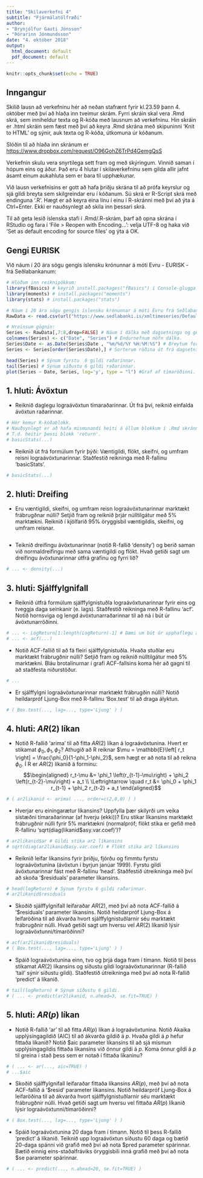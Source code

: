 ```yaml
---
title: "Skilaverkefni 4"
subtitle: "Fjármálatölfræði"
author: 
- "Brynjólfur Gauti Jónsson"
- "Þórarinn Jónmundsson"
date: "4. október 2018"
output:
  html_document: default
  pdf_document: default
---
```


```r
knitr::opts_chunk$set(echo = TRUE)
```


## Inngangur

Skilið lausn að verkefninu hér að neðan stafrænt fyrir kl.23.59 þann 4. október með því að hlaða inn tveimur skrám.
Fyrri skráin skal vera .Rmd skrá, sem inniheldur texta og R-kóða með lausnum að verkefninu.
Hin skráin er .html skráin sem fæst með því að keyra .Rmd skrána með skipuninni 'Knit to HTML' og sýnir, auk texta og R-kóða, útkomuna úr kóðanum.

Slóðin til að hlaða inn skránum er
<https://www.dropbox.com/request/O96GohZ6TrPd4GemgQsS>

Verkefnin skulu vera snyrtilega sett fram og með skýringum. Vinnið saman í hópum eins og áður. Það eru 4 hlutar í skilaverkefninu sem gilda allir jafnt ásamt einum aukahluta sem er bara til upphækunar.

Við lausn verkefnisins er gott að hafa þriðju skrána til að prófa keyrslur og sjá gildi breyta sem skilgreindar eru í kóðanum. Sú skrá er R-Script skrá með endinguna '.R'. Hægt er að keyra eina línu í einu í R-skránni með því að ýta á Ctrl+Enter. Ekki er nauðsynlegt að skila inn þessari skrá.

Til að geta lesið íslenska stafi í .Rmd/.R-skrám, þarf að opna skrána í RStudio og fara í 'File > Reopen with Encoding...': velja UTF-8 og haka við 'Set as default encoding for source files' og ýta á OK.


## Gengi EURISK
Við náum í 20 ára sögu gengis íslensku krónunnar á móti Evru - EURISK - frá Seðlabankanum:
```r
# Hlöðum inn reiknipökkum:
library(fBasics) # keyrið install.packages("fBasics") í Console-glugga RStudio ef pakkann vantar.
library(moments) # install.packages("moments")
library(stats) # install.packages("stats")

# Náum í 20 ára sögu gengis íslensku krónunnar á móti Evru frá Seðlabankanum:
RawData <- read.csv(url("https://www.sedlabanki.is/xmltimeseries/Default.aspx?DagsFra=1999-01-05&DagsTil=2018-09-28&TimeSeriesID=4064&Type=csv"), sep=";", encoding="UTF-8")

# Hreinsum gögnin:
Series <- RawData[,7:8,drop=FALSE] # Náum í dálka með dagsetningu og gengi.
colnames(Series) <- c("Date", "Series") # Endurnefnum nöfn dálka.
Series$Date <- as.Date(Series$Date , "%m/%d/%Y %H:%M:%S") # Breytum formati dagsetningar.
Series <- Series[order(Series$Date),] # Sorterum röðina út frá dagsetningu.

head(Series) # Sýnum fyrstu  6 gildi raðarinnar.
tail(Series) # Sýnum síðustu 6 gildi raðarinnar.
plot(Series ~ Date, Series, log='y', type = "l") #Graf af tímaröðinni.
```


## 1. hluti: Ávöxtun

* Reiknið daglegu lograávöxtun tímaraðarinnar. Út frá því, reiknið einfalda ávöxtun raðarinnar.

```r
# Hér kemur R-kóðablokk.
# Nauðsynlegt er að hafa mismunandi heiti á öllum blokkum í .Rmd skránni.
# T.d. heitir þessi blokk 'return'.
# basicStats(...)
```

* Reiknið út frá formúlum fyrir þýði: Væntigildi, flökt, skeifni, og umfram reisni lograávöxtunarinnar. Staðfestið reikninga með R-fallinu 'basicStats'.

```r
# basicStats(...)
```


## 2. hluti: Dreifing

* Eru væntigildi, skeifni, og umfram reisn lograávöxtunarinnar marktækt frábrugðnar núlli? Setjið fram og reiknið þrjár núlltilgátur með $5\%$ marktækni. Reiknið í kjölfarið $95\%$ öryggisbil væntigildis, skeifni, og umfram reisnar.

```r

```

* Teiknið dreifingu ávöxtunarinnar (notið R-fallið 'density') og berið saman við normaldreifingu með sama væntigildi og flökt. Hvað getiði sagt um dreifingu ávöxtunarinnar útfrá grafinu og fyrri lið?

```r
# ... <- density(...)
```


## 3. hluti: Sjálffylgnifall

* Reiknið útfrá formúlum sjálffylgnistuðla lograávöxtunarinnar fyrir eins og tveggja daga seinkanir (e. lags). Staðfestið reikninga með R-fallinu 'acf'. Notið hornsviga og lengd ávöxtunarraðarinnar til að ná í bút úr ávöxtunarröðinni.

```r
# ... <- LogReturn[1:length(LogReturn)-1] # Dæmi um bút úr upphaflegu ávöxtunarröðinni.
# ... <- acf(...)
```

* Notið ACF-fallið til að fá fleiri sjálffylgnistuðla. Hvaða stuðlar eru marktækt frábrugðnir núlli? Setjið fram og reiknið núlltilgátur með $5\%$ marktækni. Bláu brotalínurnar í grafi ACF-fallsins koma hér að gagni til að staðfesta niðurstöður.

```r
# ...
```

* Er sjálffylgni lograávöxtunarinnar marktækt frábrugðin núlli? Notið heildarpróf Ljung-Box með R-fallinu 'Box.test' til að draga ályktun.

```r
# ( Box.test(..., lag=..., type='Ljung' ) )
```


## 4. hluti: $AR(2)$ líkan

* Notið R-fallið 'arima' til að fitta $AR(2)$ líkan á lograávöxtunina. Hvert er stikamat $\phi_0, \phi_1, \phi_2$? Athugið að R reiknar $\mu = \mathbb{E}\left[ r_t \right] = \frac{\phi_0}{1-\phi_1-\phi_2}$, sem hægt er að nota til að reikna $\phi_0$. Í R er $AR(2)$ líkanið á forminu:
$$\begin{aligned}
  r_t-\mu &= \phi_1 \left(r_{t-1}-\mu\right) + \phi_2 \left(r_{t-2}-\mu\right) + a_t
\\
  \Leftrightarrow \quad r_t &= \phi_0 + \phi_1 r_{t-1} + \phi_2 r_{t-2} + a_t
\end{aligned}$$

```r
# ( ar2likanid <- arima( ..., order=c(2,0,0) ) )
```

* Hverjar eru einingarætur líkansins? Uppfylla þær skilyrði um veika sístæðni tímaraðarinnar (af hverju (ekki))? Eru stikar líkansins marktækt frábrugðnir núlli fyrir $5\%$ marktækni (normalpróf; flökt stika er gefið með R-fallinu 'sqrt(diag(likanid$asy.var.coef)')?

```r
# ar2likanid$ar # Gildi stika ar2 líkansins
# sqrt(diag(ar2likanid$asy.var.coef) # Flökt stika ar2 líkansins
```

* Reiknið leifar líkansins fyrir þriðju, fjórðu og fimmtu fyrstu lograávöxtunina (ávöxtun í byrjun janúar 1999). Fyrstu gildi ávöxtunarinnar fást með R-fallinu 'head'. Staðfestið útreikninga með því að skoða '$residuals' parameter líkansins.

```r
# head(logReturn) # Sýnum fyrstu 6 gildi raðarinnar.
# ar2likanid$residuals
```

* Skoðið sjálffylgnifall leifaraðar $AR(2)$, með því að nota ACF-fallið á '$residuals' parameter líkansins. Notið heildarpróf Ljung-Box á leifaröðina til að ákvarða hvort sjálffylgnistuðlarnir séu marktækt frábrugðnir núlli. Hvað getiði sagt um hversu vel $AR(2)$ líkanið lýsir lograávöxtunni/tímaröðinni?

```r
# acf(ar2likanid$residuals)
# ( Box.test(..., lag=..., type='Ljung' ) )
```

* Spáið lograávöxtunina einn, tvo og þrjá daga fram í tímann. Notið til þess stikamat $AR(2)$ líkansins og síðustu gildi lograávöxtunarinnar (R-fallið 'tail' sýnir síðustu gildi). Staðfestið útreikninga með því að nota R-fallið 'predict' á líkanið.

```r
# tail(logReturn) # Sýnum síðustu 6 gildi.
# ( ... <- predict(ar2likanid, n.ahead=3, se.fit=TRUE) )
```


## 5. hluti: $AR(p)$ líkan

* Notið R-fallið 'ar' til að fitta $AR(p)$ líkan á lograávöxtunina. Notið Akaika upplýsingagildið (AIC) til að ákvarða gildið á $p$. Hvaða gildi á $p$ hefur fittaða líkanið? Notið $aic parameter líkansins til að sjá mismun upplýsingagildis fittaða líkansins við önnur gildi á $p$. Koma önnur gildi á $p$ til greina í stað þess sem er notað í fittaða líkaninu?

```r
# ( ... <- ar(..., aic=TRUE) )
# ...$aic
```

* Skoðið sjálffylgnifall leifaraðar fittaða líkansins $AR(p)$, með því að nota ACF-fallið á '$resid' parameter líkansins. Notið heildarpróf Ljung-Box á leifaröðina til að ákvarða hvort sjálffylgnistuðlarnir séu marktækt frábrugðnir núlli. Hvað getiði sagt um hversu vel fittaða $AR(p)$ líkanið lýsir lograávöxtunni/tímaröðinni?

```r
# ( Box.test(..., lag=..., type='Ljung' ) )
```

* Spáið lograávöxtunina $20$ daga fram í tímann. Notið til þess R-fallið 'predict' á líkanið. Teiknið upp lograávöxtun síðustu $60$ daga og bætið $20$-daga spánni við grafið með því að nota $pred parameter spárinnar. Bætið einnig eins-staðalfráviks öryggisbili inná grafið með því að nota $se parameter spárinnar.

```r
# ( ... <- predict(..., n.ahead=20, se.fit=TRUE) )
```
